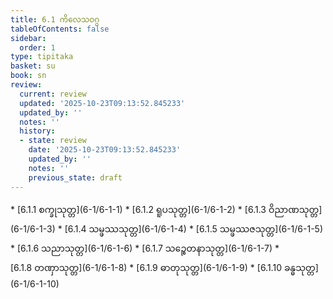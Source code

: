 ```yaml
---
title: 6.1 ကိလေသဝဂ္ဂ
tableOfContents: false
sidebar:
  order: 1
type: tipitaka
basket: su
book: sn
review:
  current: review
  updated: '2025-10-23T09:13:52.845233'
  updated_by: ''
  notes: ''
  history:
  - state: review
    date: '2025-10-23T09:13:52.845233'
    updated_by: ''
    notes: ''
    previous_state: draft
---
```



<ReviewStatus review={frontmatter.review} showDetails={true} />

<HypothesisAnnotation frontmatter={frontmatter} />

<DynamicBreadcrumb />



<TableOfContents book="sn" section="6.1">
* [6.1.1 စက္ခုသုတ္တ](6-1/6-1-1)
* [6.1.2 ရူပသုတ္တ](6-1/6-1-2)
* [6.1.3 ဝိညာဏသုတ္တ](6-1/6-1-3)
* [6.1.4 သမ္ဖဿသုတ္တ](6-1/6-1-4)
* [6.1.5 သမ္ဖဿဇသုတ္တ](6-1/6-1-5)
* [6.1.6 သညာသုတ္တ](6-1/6-1-6)
* [6.1.7 သဉ္စေတနာသုတ္တ](6-1/6-1-7)
* [6.1.8 တဏှာသုတ္တ](6-1/6-1-8)
* [6.1.9 ဓာတုသုတ္တ](6-1/6-1-9)
* [6.1.10 ခန္ဓသုတ္တ](6-1/6-1-10)
</TableOfContents>